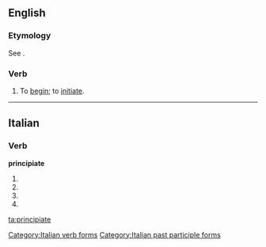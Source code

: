 ==English==

===Etymology===
See {{term|principiant}}.

===Verb===
{{en-verb|principiat|ed}}

# {{context|obsolete}} To [[begin]]; to [[initiate]].
#: {{rfquotek|Sir M. Hale}}

{{Webster 1913}}

----

==Italian==

===Verb===
'''principiate'''

# {{conjugation of|principiare||2|p|pres|ind|lang=it}}
# {{conjugation of|principiare||2|p|imp|lang=it}}
# {{conjugation of|principiare||2|p|pres|sub|lang=it}}
# {{form of|[[feminine|Feminine]] plural|principiato}}

[[Category:Italian verb forms]]
[[Category:Italian past participle forms]]

[[ta:principiate]]